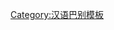 {{User language-2|zh-luoyang|該用戶能以'''[[:Category:zh-luoyang-2 使用者|一般]]'''的'''[[:Category:zh-5869 使用者|洛阳话]]'''進行交流。|洛阳话|12|9}}<noinclude>[[Category:汉语巴别模板]]</noinclude>